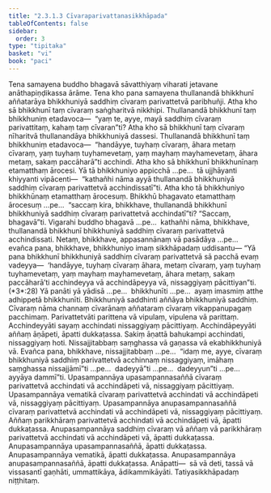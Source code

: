 ```yaml
---
title: "2.3.1.3 Cīvaraparivattanasikkhāpada"
tableOfContents: false
sidebar:
  order: 3
type: "tipitaka"
basket: "vi"
book: "paci"
---
```



<DynamicBreadcrumb />

<Division number="743" book="paci" e="ch" v="2" p="322">

<Paragraph number="2450" book="paci">
Tena samayena buddho bhagavā sāvatthiyaṃ viharati jetavane anāthapiṇḍikassa ārāme. Tena kho pana samayena thullanandā bhikkhunī aññatarāya bhikkhuniyā saddhiṃ cīvaraṃ parivattetvā paribhuñji. Atha kho sā bhikkhunī taṃ cīvaraṃ saṅgharitvā nikkhipi. Thullanandā bhikkhunī taṃ bhikkhuniṃ etadavoca—  “yaṃ te, ayye, mayā saddhiṃ cīvaraṃ parivattitaṃ, kahaṃ taṃ cīvaran”ti? Atha kho sā bhikkhunī taṃ cīvaraṃ nīharitvā thullanandāya bhikkhuniyā dassesi. Thullanandā bhikkhunī taṃ bhikkhuniṃ etadavoca—  “handāyye, tuyhaṃ cīvaraṃ, āhara metaṃ cīvaraṃ, yaṃ tuyhaṃ tuyhamevetaṃ, yaṃ mayhaṃ mayhamevetaṃ, āhara metaṃ, sakaṃ paccāharā”ti acchindi.
</Paragraph>

<Paragraph number="2451" book="paci">
Atha kho sā bhikkhunī bhikkhunīnaṃ etamatthaṃ ārocesi. Yā tā bhikkhuniyo appicchā …pe…  tā ujjhāyanti khiyyanti vipācenti—  “kathañhi nāma ayyā thullanandā bhikkhuniyā saddhiṃ cīvaraṃ parivattetvā acchindissatī”ti. Atha kho tā bhikkhuniyo bhikkhūnaṃ etamatthaṃ ārocesuṃ. Bhikkhū bhagavato etamatthaṃ ārocesuṃ …pe…  “saccaṃ kira, bhikkhave, thullanandā bhikkhunī bhikkhuniyā saddhiṃ cīvaraṃ parivattetvā acchindatī”ti? “Saccaṃ, bhagavā”ti. Vigarahi buddho bhagavā …pe…  kathañhi nāma, bhikkhave, thullanandā bhikkhunī bhikkhuniyā saddhiṃ cīvaraṃ parivattetvā acchindissati. Netaṃ, bhikkhave, appasannānaṃ vā pasādāya …pe…  evañca pana, bhikkhave, bhikkhuniyo imaṃ sikkhāpadaṃ uddisantu—
</Paragraph>

</Division>
<Division number="744" book="paci" e="ch" v="2" p="323">

<Paragraph number="2452" book="paci">
<Emphasis>“Yā pana bhikkhunī bhikkhuniyā saddhiṃ cīvaraṃ parivattetvā sā pacchā evaṃ vadeyya—  ‘handāyye, tuyhaṃ cīvaraṃ āhara, metaṃ cīvaraṃ, yaṃ tuyhaṃ tuyhamevetaṃ, yaṃ mayhaṃ mayhamevetaṃ, āhara metaṃ, sakaṃ paccāharā’ti acchindeyya vā acchindāpeyya vā, nissaggiyaṃ pācittiyan”</Emphasis>ti. (*3*:<Emphasis>28</Emphasis>)
</Paragraph>

</Division>
<Division number="745" book="paci" e="ch" v="2" p="323">

<Paragraph number="2453" book="paci">
<Emphasis>Yā panā</Emphasis>ti yā yādisā …pe…  <Emphasis>bhikkhunī</Emphasis>ti …pe…  ayaṃ imasmiṃ atthe adhippetā bhikkhunīti.
</Paragraph>

<Paragraph number="2454" book="paci">
<Emphasis>Bhikkhuniyā saddhin</Emphasis>ti aññāya bhikkhuniyā saddhiṃ.
</Paragraph>

<Paragraph number="2455" book="paci">
<Emphasis>Cīvaraṃ</Emphasis> nāma channaṃ cīvarānaṃ aññataraṃ cīvaraṃ vikappanupagaṃ pacchimaṃ.
</Paragraph>

<Paragraph number="2456" book="paci">
<Emphasis>Parivattetvā</Emphasis>ti parittena vā vipulaṃ, vipulena vā parittaṃ.
</Paragraph>

<Paragraph number="2457" book="paci">
<Emphasis>Acchindeyyā</Emphasis>ti sayaṃ acchindati nissaggiyaṃ pācittiyaṃ.
</Paragraph>

<Paragraph number="2458" book="paci">
<Emphasis>Acchindāpeyyā</Emphasis>ti aññaṃ āṇāpeti, āpatti dukkaṭassa. Sakiṃ āṇattā bahukampi acchindati, nissaggiyaṃ hoti. Nissajjitabbaṃ saṃghassa vā gaṇassa vā ekabhikkhuniyā vā. Evañca pana, bhikkhave, nissajjitabbaṃ …pe…  “idaṃ me, ayye, cīvaraṃ bhikkhuniyā saddhiṃ parivattetvā acchinnaṃ nissaggiyaṃ, imāhaṃ saṃghassa nissajjāmī”ti …pe…  dadeyyā”ti …pe…  dadeyyun”ti …pe…  ayyāya dammī”ti.
</Paragraph>

</Division>
<Division number="746" book="paci" e="ch" v="2" p="323">

<Paragraph number="2459" book="paci">
Upasampannāya upasampannasaññā cīvaraṃ parivattetvā acchindati vā acchindāpeti vā, nissaggiyaṃ pācittiyaṃ. Upasampannāya vematikā cīvaraṃ parivattetvā acchindati vā acchindāpeti vā, nissaggiyaṃ pācittiyaṃ. Upasampannāya anupasampannasaññā cīvaraṃ parivattetvā acchindati vā acchindāpeti vā, nissaggiyaṃ pācittiyaṃ.
</Paragraph>

<Paragraph number="2460" book="paci">
Aññaṃ parikkhāraṃ parivattetvā acchindati vā acchindāpeti vā, āpatti dukkaṭassa. Anupasampannāya saddhiṃ cīvaraṃ vā aññaṃ vā parikkhāraṃ parivattetvā acchindati vā acchindāpeti vā, āpatti dukkaṭassa. Anupasampannāya upasampannasaññā, āpatti dukkaṭassa. Anupasampannāya vematikā, āpatti dukkaṭassa. Anupasampannāya anupasampannasaññā, āpatti dukkaṭassa.
</Paragraph>

</Division>
<Division number="747" book="paci" e="ch" v="2" p="323">

<Paragraph number="2461" book="paci">
Anāpatti—  sā vā deti, tassā vā vissasantī gaṇhāti, ummattikāya, ādikammikāyāti.

</Paragraph>
</Division>

<Paragraph number="2462" type="center" book="paci">
Tatiyasikkhāpadaṃ niṭṭhitaṃ.
</Paragraph>
